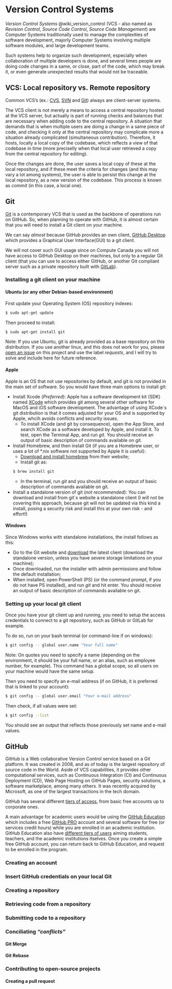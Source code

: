 # Version Control Systems
*Version Control Systems* @wiki_version_control (VCS - also named as _Revision Control_, 
_Source Code Control_, _Source Code Management_) are Computer Systems 
traditionally used to manage the complexities of software development, majorly 
Computer Systems involving multiple software modules, and large development teams.

Such systems help to organize such development, especially when collaboration of
multiple developers is done, and several times people are doing code changes in a same, or close, 
part of the code, which may break it, or even generate unexpected results that would not be traceable.

<!-- ## Why using it (out of CS)? -->
<!-- Science is becoming more collaborative everyday, with groups of people contributing within a  -->
<!-- same research group, across groups and across institutions. At the same time, efforts on Open Science, and Reproducible Science are demanded by the scientific community as a way to measure progress in transparent and objective criteria, as well as providing accountability on such developments. Since  -->
<!-- the interactions between academics and industries are becoming more frequent, scientists are also called -->
<!-- to bring a same accountability level as if they were stakeholders of such companies. -->

<!-- Given this scenario, CVS systems are often used in a way to provide towards the scientific method (when using computational resources): -->

<!-- - Open Science -->
<!-- -- Open data:  -->
<!-- -- Open source-code: -->
<!-- -- Open access: -->
<!-- -- Open peer-review: -->
<!-- -- Open educational resources: -->
<!-- - FAIR data -->
<!-- -- Data is Findable: -->
<!-- -- Data is accessible: -->
<!-- -- Data (and code) are interoperable: -->
<!-- -- Data (and experiments) are reusable: -->
<!-- - Reproducible experiments:  -->

## VCS: Local repository vs. Remote repository
Common VCS's (ex.: [CVS](https://en.wikipedia.org/wiki/Concurrent_Versions_System), 
[SVN](https://en.wikipedia.org/wiki/Concurrent_Versions_System) and
[Git](https://en.wikipedia.org/wiki/Git)) always are client-server systems.

The VCS client is not merely a means to access a central repository hosted 
at the VCS server, but actually is part of running checks and balances that are 
necessary when adding code to the central repository. A situation that demands that
is when multiple users are doing a change in a same piece of code, and checking 
it only at the central repository may complicate more a situation already 
complicated (simultaneous contribution). Therefore, it hosts, locally 
a local copy of the codebase, which reflects a view of that codebase in time 
(more preciselly when that local user retrieved a copy from the central repository 
for editing).

Once the changes are done, the user saves a local copy of these at the local repository, 
and if these meet the criteria for changes (and this may vary a lot among systems), 
the user is able to persist this change at the local repository, as a new version of 
the codebase. This process is known as _commit_ (in this case, a local one).


## Git
[Git](https://git-scm.com/) is a contemporary VCS that is used as the backbone 
of operations run on GitHub. So, when planning to operate with GitHub, it is 
almost certain that you will need to install a Git client on your machine. 

We can say _almost_ because GitHub provides an own client, 
[GitHub Desktop](https://desktop.github.com/) which provides a Graphical User 
Interface(GUI) to a git client. 

We will not cover such GUI usage since on Compute Canada you will not have access 
to GitHub Desktop on their machines, but only to 
a regular Git client (that you can use to access either GitHub, or another Git 
compliant server such as a private repository built with 
[GitLab](https://about.gitlab.com/)).

### Installing a git client on your machine

#### Ubuntu (or any other Debian-based environment)
First update your Operating System (OS) repository indexes:
```bash
$ sudo apt-get update
```

Then proceed to install:
```bash
$ sudo apt-get install git
```

Note: If you use Ubuntu, git is already provided as a base repository on this 
distribution. If you use another linux, and this does not work for you, please 
[open an issue](https://github.com/ricardobarroslourenco/CCprimer/issues) on 
this project and use the label _requests_, and I will try to solve and include 
here for future reference.

#### Apple
Apple is an OS that not use repositories by default, and git is not provided in 
the main set of software. So you would have three main options to install git:

- Install Xcode (*Preferred*): Apple has a software development kit (SDK) named 
[XCode](https://developer.apple.com/xcode/) which provides git among several other
software for MacOS and iOS software development. The advantage of using XCode´s 
git distribution is that it comes adjusted for your OS and is supported by Apple,
whcih avoids conflicts and security issues.
  - To install XCode (and git by consequence), open the App Store, and search 
  XCode as a software developed by Apple, and install it. To test, open the 
  Terminal App, and run _git_. You should receive an output of basic 
description of commands available on git.
- Install Homebrew, and then install Git (if you are a Homebrew user, or uses a 
lot of *.nix software not supported by Apple it is useful): 
  - [Download and install homebrew](https://brew.sh/) from their website;
  - Install git as:
  ```bash
  $ brew install git
  ```
  - In the terminal, run _git_ and you should receive an output of basic 
description of commands available on git.
- Install a standalone version of git (*not recommended*): You can download and 
install from git´s website a standalone client (I will not be covering this 
approach, because git will not be updated via this kind a install, posing a 
security risk and install this at your own risk - and effort!)

#### Windows
Since Windows works with standalone installations, the install follows as this:

- Go to the Git website and [download](https://git-scm.com/download/win) the 
latest client (download the standalone version, unless you have severe storage 
limitations on your machine);
- Once downloaded, run the installer with admin permissions and follow the 
default installation;
- When installed, open PowerShell (PS) (or the command prompt, if you do not 
have PS installed), and run _git_ and hit enter. You should receive an output of basic 
description of commands available on git.

### Setting up your local git client
Once you have your git client up and running, you need to setup the access 
credentials to connect to a git repository, such as GitHub or GitLab for example.

To do so, run on your bash terminal (or command-line if on windows):
```bash
$ git config -- global user.name "Your full name"
```
Note: On quotes you need to specify a name (depending on the environment, 
it should be your full name, or an alias, such as employee number, for example). This 
command has a global scope, so all users on your machine would have the same setup.

Then you need to specify an e-mail address (if on GitHub, it is preferred that 
is linked to your account):
```bash
$ git config -- global user.email "Your e-mail address"
```

Then check, if all values were set:
```bash
$ git config --list
```
You should see an output that reflects those previously set name and e-mail values.

<!-- https://docs.github.com/pt/get-started/getting-started-with-git/setting-your-username-in-git -->
<!-- https://www.edgoad.com/2021/02/using-personal-access-tokens-with-git-and-github.html -->

## GitHub
<!-- GitHub is a web.... --- Describe -->
GitHub is a Web collaborative Version Control service based on a Git platform. It was
created in 2008, and as of today is the largest repository of source code in the World.
Aside of VCS capabilities, it provides other computational services, such as 
Continuous Integration (CI) and Continuous Deployment (CD), Web Page Hosting on GitHub 
Pages, security solutions, a software marketplace, among many others. It was recently 
acquired by Microsoft, as one of the largest transactions in the tech domain.

GitHub has several different [tiers of access](https://docs.github.com/en/get-started/learning-about-github/githubs-products#about-githubs-products), from basic free accounts up to corporate ones.

A main advantage for academic users would be using the [GitHub Education](https://education.github.com) which includes a free [GitHub PRO](https://docs.github.com/en/get-started/learning-about-github/githubs-products#github-pro) 
account and several software for free (or services credit hours) while you are 
enrolled in an academic institution. GitHub Education also have [different tiers of users](https://education.github.com/benefits) aiming students, teachers, and 
the academic institutions itselves. Once you create a simple free GitHub account, 
you can return back to GitHub Education, and request to be enrolled in the program.

### Creating an account

 
<!-- https://docs.github.com/en/get-started/signing-up-for-github/verifying-your-email-address -->

### Insert GitHub credentials on your local Git
<!-- https://www.edgoad.com/2021/02/using-personal-access-tokens-with-git-and-github.html -->

### Creating a repository
<!-- https://www.atlassian.com/git/tutorials/setting-up-a-repository/git-init -->

### Retrieving code from a repository
<!-- https://www.atlassian.com/git/tutorials/setting-up-a-repository/git-clone -->
<!-- https://www.atlassian.com/git/tutorials/syncing/git-pull -->

### Submitting code to a repository
<!-- https://www.atlassian.com/git/tutorials/saving-changes/git-commit --> 
<!-- https://www.atlassian.com/git/tutorials/syncing/git-push -->

### Conciliating _"conflicts"_
#### Git Merge
<!-- https://www.atlassian.com/git/tutorials/using-branches/git-merge -->
#### Git Rebase
<!-- https://www.atlassian.com/git/tutorials/rewriting-history/git-rebase -->

### Contributing to open-source projects
#### Creating a pull request
<!-- https://docs.github.com/en/pull-requests/collaborating-with-pull-requests/proposing-changes-to-your-work-with-pull-requests/about-pull-requests -->